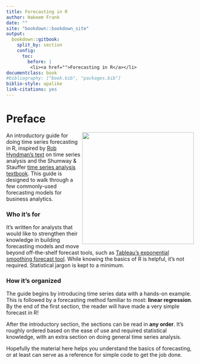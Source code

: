 ```yaml
---
title: Forecasting in R
author: Hakeem Frank
date: ""
site: "bookdown::bookdown_site"
output:
  bookdown::gitbook: 
    split_by: section 
    config:
      toc:
        before: |
         <li><a href="">Forecasting in R</a></li>
documentclass: book
#bibliography: ["book.bib", "packages.bib"]
biblio-style: apalike
link-citations: yes
---
```



# Preface {-} 

<img src="media/forecastr_sticker.svg" height="300" align="right" />
 
An introductory guide for doing time series forecasting in R, inspired by [Rob Hyndman's text](https://otexts.com/fpp2/) on time series analysis and the Shumway & Stauffer [time series analysis textbook](https://www.stat.pitt.edu/stoffer/tsa4/tsa4.pdf). This guide is designed to walk through a few commonly-used forecasting models for business analytics. 

### Who it's for {-}

It's written for analysts that would like to strengthen their knowledge in building forecasting models and move beyond off-the-shelf forecast tools, such as [Tableau's exponential smoothing forecast tool](https://help.tableau.com/current/pro/desktop/en-us/forecasting.htm). While knowing the basics 
of R is helpful, it's not required. Statistical jargon is kept to a minimum.


### How it's organized {-}

The guide begins by introducing time series data with a hands-on example. This is followed
by a forecasting method familiar to most: __linear regression__. By the end of the first section, the reader will have made a very simple forecast in R! 


After the introductory section, the sections can be read in __any order__. It's roughly ordered based on the ease of use and required statistical knowledge, with an extra section on doing general time series analysis. 

Hopefully the material here helps you understand the basics of forecasting, or at least
can serve as a reference for simple code to get the job done.

      

